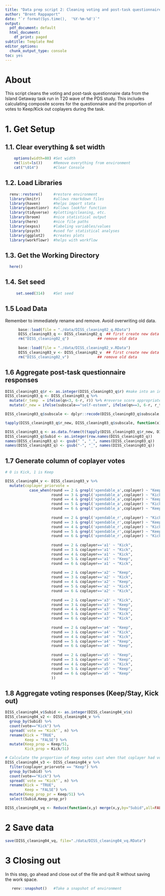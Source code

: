 ```yaml
---
title: "Data prep script 2: Cleaning voting and post-task questionnaire data for Island Getaway Preschool Depression Study Wave T20"
author: "Brent Rappaport"
date: "`r format(Sys.time(),  '%Y-%m-%d')`"
output:
  pdf_document: default
  html_document:
    df_print: paged
subtitle: Template Rmd
editor_options:
  chunk_output_type: console
toc: yes
---
```


# About
This script cleans the voting and post-task questionnaire data from the Island Getaway task run in T20 wave of the PDS study. This includes calculating composite scores for the questionnaire and the proportion of votes to Keep/Kick out coplayers during the task.

# 1. Get Setup
## 1.1. Clear everything & set width
```r
    options(width=80) #Set width
    rm(list=ls())     #Remove everything from environment
    cat("\014")       #Clear Console
```

## 1.2. Load Libraries
```r
  renv::restore()     #restore environment
  library(knitr)      #allows rmarkdown files
  library(haven)      #helps import stata
  library(questionr)  #allows lookfor function
  library(tidyverse)  #plotting/cleaning, etc.
  library(broom)      #nice statistical output
  library(here)       #nice file paths
  library(expss)      #labeling variables/values
  library(psych)      #used for statistical analyses
  library(ggplot2)    #creates plots
  library(workflowr)  #helps with workflow
```

## 1.3. Get the Working Directory
```r
  here()
```

## 1.4. Set seed
```r
     set.seed(314)    #Set seed
```

## 1.5 Load Data
Remember to immediately rename and remove. Avoid overwriting old data.
```r
      base::load(file = "./data/DISS_cleaning02_q.RData")   
      DISS_cleaning03_q <- DISS_cleaning02_q  ## first create new data
      rm("DISS_cleaning02_q")             ## remove old data
      
      base::load(file = "./data/DISS_cleaning02_v.RData")   
      DISS_cleaning03_v <- DISS_cleaning02_v  ## first create new data
      rm("DISS_cleaning02_v")             ## remove old data
```

## 1.6 Aggregate post-task questionnaire responses
```r
DISS_cleaning03_q$r <- as.integer(DISS_cleaning03_q$r) #make into an integer
DISS_cleaning03_q <- DISS_cleaning03_q %>%
  mutate(r_temp  = ifelse(qn<3, 6-r, r)) %>% #reverse score appropriate items
  mutate(r_new = ifelse(subscale=="self-esteem", ifelse(qn==3, 6-r, r_temp), r_temp)) #fix self-esteem scale (since question number 4 is actually reverse coded, so instead for parsimony we recode it as poor self-esteem and reverse code questions 1-3 instead)

DISS_cleaning03_q$subscale <- dplyr::recode(DISS_cleaning03_q$subscale, "self-esteem"="poor_self_esteem")

tapply(DISS_cleaning03_q$r_new, DISS_cleaning03_q$subscale, function(x) c(mean(x, na.rm=T), sd(x, na.rm=T))) #get the mean and sd for each dimension in the questionnaire

DISS_cleaning03_q <- as.data.frame(t(tapply(DISS_cleaning03_q$r_new, DISS_cleaning03_q[,c("subscale","s")], function(x) mean(x, na.rm=T))))
DISS_cleaning03_q$Subid <- as.integer(row.names(DISS_cleaning03_q))
names(DISS_cleaning03_q) <- gsub(" ", "_", names(DISS_cleaning03_q))
names(DISS_cleaning03_q) <- gsub("-", "_", names(DISS_cleaning03_q))
```

## 1.7 Generate column of coplayer votes
```r
# 0 is Kick, 1 is Keep

DISS_cleaning04_v <- DISS_cleaning03_v %>%
  mutate(coplayer_priorvote = 
           case_when(round == 2 & grepl('xpendable_a',coplayer) ~ "Keep",
                     round == 3 & grepl('xpendable_a',coplayer) ~ "Kick",
                     round == 4 & grepl('xpendable_a',coplayer) ~ "Keep",
                     round == 5 & grepl('xpendable_a',coplayer) ~ "Kick",
                     round == 6 & grepl('xpendable_a',coplayer) ~ "Keep",
                     
                     round == 2 & grepl('xpendable_r',coplayer) ~ "Kick",
                     round == 3 & grepl('xpendable_r',coplayer) ~ "Keep",
                     round == 4 & grepl('xpendable_r',coplayer) ~ "Kick",
                     round == 5 & grepl('xpendable_r',coplayer) ~ "Keep",
                     round == 6 & grepl('xpendable_r',coplayer) ~ "Kick",
                     
                     round == 2 & coplayer=='a1' ~ "Kick",
                     round == 3 & coplayer=='a1' ~ "Kick",
                     round == 4 & coplayer=='a1' ~ "Kick",
                     round == 5 & coplayer=='a1' ~ "Keep",
                     round == 6 & coplayer=='a1' ~ "Kick",
                     
                     round == 2 & coplayer=='a2' ~ "Keep",
                     round == 3 & coplayer=='a2' ~ "Kick",
                     round == 4 & coplayer=='a2' ~ "Keep",
                     round == 5 & coplayer=='a2' ~ "Kick",
                     round == 6 & coplayer=='a2' ~ "Kick",
                     
                     round == 2 & coplayer=='a3' ~ "Kick",
                     round == 3 & coplayer=='a3' ~ "Keep",
                     round == 4 & coplayer=='a3' ~ "Keep",
                     round == 5 & coplayer=='a3' ~ "Kick",
                     round == 6 & coplayer=='a3' ~ "Kick",
                     
                     round == 2 & coplayer=='a4' ~ "Keep",
                     round == 3 & coplayer=='a4' ~ "Kick",
                     round == 4 & coplayer=='a4' ~ "Kick",
                     round == 5 & coplayer=='a4' ~ "Keep",
                     round == 6 & coplayer=='a4' ~ "Keep",
                     
                     round == 2 & coplayer=='a5' ~ "Keep",
                     round == 3 & coplayer=='a5' ~ "Keep",
                     round == 4 & coplayer=='a5' ~ "Kick",
                     round == 5 & coplayer=='a5' ~ "Keep",
                     round == 6 & coplayer=='a5' ~ "Keep"
                     ))
```

## 1.8 Aggregate voting responses (Keep/Stay, Kick out)
```r
DISS_cleaning04_v$Subid <- as.integer(DISS_cleaning04_v$s)
DISS_cleaning04_v2 <- DISS_cleaning04_v %>%
  group_by(Subid) %>%
  count(vote=="Kick") %>%
  spread(`vote == "Kick"`, n) %>%
  rename(Kick = "TRUE",
         Keep = "FALSE") %>%
  mutate(Keep_prop = Keep/51,
         Kick_prop = Kick/51)

# Calculate the proportion of Keep votes cast when that coplayer had voted to keep the subject in the prior round (suggested by Autumn)
DISS_cleaning04_v3 <- DISS_cleaning04_v %>%
  filter(coplayer_priorvote == "Keep") %>%
  group_by(Subid) %>%
  count(vote=="Kick") %>%
  spread(`vote == "Kick"`, n) %>%
  rename(Kick = "TRUE",
         Keep = "FALSE") %>%
  mutate(Keep_prop_pr = Keep/51) %>%
  select(Subid,Keep_prop_pr)

DISS_cleaning04_vq <- Reduce(function(x,y) merge(x,y,by="Subid",all=FALSE), list(DISS_cleaning03_q, DISS_cleaning04_v2, DISS_cleaning04_v3)) #merge the two datasets
```

# 2 Save data
```r
save(DISS_cleaning04_vq, file="./data/DISS_cleaning04_vq.RData")
```

# 3 Closing out
  In this step, go ahead and close out of the file and quit R without saving  
  the work space.
```r
   renv::snapshot()   #Take a snapshot of environment
```


